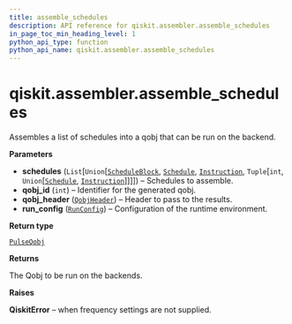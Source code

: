 ```yaml
---
title: assemble_schedules
description: API reference for qiskit.assembler.assemble_schedules
in_page_toc_min_heading_level: 1
python_api_type: function
python_api_name: qiskit.assembler.assemble_schedules
---
```


# qiskit.assembler.assemble\_schedules

<Function id="qiskit.assembler.assemble_schedules" name="assemble_schedules" isDedicatedPage={true} github="https://github.com/qiskit/qiskit/tree/stable/0.21/qiskit/assembler/assemble_schedules.py" signature="assemble_schedules(schedules, qobj_id, qobj_header, run_config)">
  Assembles a list of schedules into a qobj that can be run on the backend.

  **Parameters**

  *   **schedules** (`List`\[`Union`\[[`ScheduleBlock`](qiskit.pulse.ScheduleBlock "qiskit.pulse.schedule.ScheduleBlock"), [`Schedule`](qiskit.pulse.Schedule "qiskit.pulse.schedule.Schedule"), [`Instruction`](pulse#qiskit.pulse.instructions.Instruction "qiskit.pulse.instructions.instruction.Instruction"), `Tuple`\[`int`, `Union`\[[`Schedule`](qiskit.pulse.Schedule "qiskit.pulse.schedule.Schedule"), [`Instruction`](pulse#qiskit.pulse.instructions.Instruction "qiskit.pulse.instructions.instruction.Instruction")]]]]) – Schedules to assemble.
  *   **qobj\_id** (`int`) – Identifier for the generated qobj.
  *   **qobj\_header** ([`QobjHeader`](qiskit.qobj.QobjHeader "qiskit.qobj.common.QobjHeader")) – Header to pass to the results.
  *   **run\_config** ([`RunConfig`](qiskit.assembler.RunConfig "qiskit.assembler.run_config.RunConfig")) – Configuration of the runtime environment.

  **Return type**

  [`PulseQobj`](qiskit.qobj.PulseQobj "qiskit.qobj.pulse_qobj.PulseQobj")

  **Returns**

  The Qobj to be run on the backends.

  **Raises**

  **QiskitError** – when frequency settings are not supplied.
</Function>

